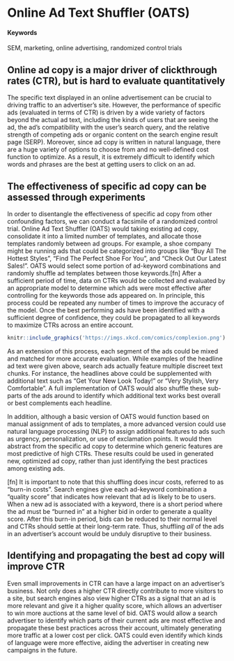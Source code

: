 # Online Ad Text Shuffler (OATS) {#ad-shuffler}

#### Keywords {-}

SEM, marketing, online advertising, randomized control trials

## Online ad copy is a major driver of clickthrough rates (CTR), but is hard to evaluate quantitatively 

The specific text displayed in an online advertisement can be crucial to driving traffic to an advertiser's site. However, the performance of specific ads (evaluated in terms of CTR) is driven by a wide variety of factors beyond the actual ad text, including the kinds of users that are seeing the ad, the ad's compatibility with the user's search query, and the relative strength of competing ads or organic content on the search engine result page (SERP). Moreover, since ad copy is written in natural language, there are a huge variety of options to choose from and no well-defined cost function to optimize. As a result, it is extremely difficult to identify which words and phrases are the best at getting users to click on an ad.

## The effectiveness of specific ad copy can be assessed through experiments

In order to disentangle the effectiveness of specific ad copy from other confounding factors, we can conduct a facsimile of a randomized control trial. Online Ad Text Shuffler (OATS) would taking existing ad copy, consolidate it into a limited number of templates, and allocate those templates randomly between ad groups. For example, a shoe company might be running ads that could be categorized into groups like "Buy All The Hottest Styles", "Find The Perfect Shoe For You", and "Check Out Our Latest Sales!". OATS would select some portion of ad-keyword combinations and randomly shuffle ad templates between those keywords.[fn] After a sufficient period of time, data on CTRs would be collected and evaluated by an appropriate model to determine which ads were most effective after controlling for the keywords those ads appeared on. In principle, this process could be repeated any number of times to improve the accuracy of the model. Once the best performing ads have been identified with a sufficient degree of confidence, they could be propagated to all keywords to maximize CTRs across an entire account.

<!-- Watch out when running randomized control trials! -->
```r
knitr::include_graphics('https://imgs.xkcd.com/comics/complexion.png')
```

As an extension of this process, each segment of the ads could be mixed and matched for more accurate evaluation. While examples of the headline ad text were given above, search ads actually feature multiple discreet text chunks. For instance, the headlines above could be supplemented with additional text such as "Get Your New Look Today!" or "Very Stylish, Very Comfortable". A full implementation of OATS would also shuffle these sub-parts of the ads around to identify which additional text works best overall or best complements each headline.

In addition, although a basic version of OATS would function based on manual assignment of ads to templates, a more advanced version could use natural language processing (NLP) to assign additional features to ads such as urgency, personalization, or use of exclamation points. It would then abstract from the specific ad copy to determine which generic features are most predictive of high CTRs. These results could be used in generated new, optimized ad copy, rather than just identifying the best practices among existing ads.

[fn] It is important to note that this shuffling does incur costs, referred to as "burn-in costs". Search engines give each ad-keyword combination a "quality score" that indicates how relevant that ad is likely to be to users. When a new ad is associated with a keyword, there is a short period where the ad must be "burned in" at a higher bid in order to generate a quality score. After this burn-in period, bids can be reduced to their normal level and CTRs should settle at their long-term rate. Thus, shuffling *all* of the ads in an advertiser's account would be unduly disruptive to their business.

## Identifying and propagating the best ad copy will improve CTR

Even small improvements in CTR can have a large impact on an advertiser's business. Not only does a higher CTR directly contribute to more visitors to a site, but search engines also view higher CTRs as a signal that an ad is more relevant and give it a higher quality score, which allows an advertiser to win more auctions at the same level of bid. OATS would allow a search advertiser to identify which parts of their current ads are most effective and propagate these best practices across their account, ultimately generating more traffic at a lower cost per click. OATS could even identify which kinds of language were more effective, aiding the advertiser in creating new campaigns in the future.
